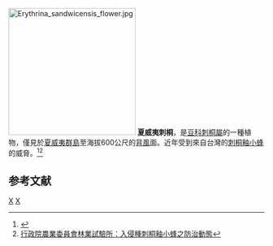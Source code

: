 {{Speciesbox
| taxon = Erythrina sandwicensis
| image =Starr_010516-0020_Erythrina_sandwicensis.jpg
| image_caption = 
| binomial_authority = [[Otto_Degener|Degener]]
}}
[[File:Erythrina_sandwicensis_flower.jpg|250px]]
'''夏威夷刺桐'''，是[[豆科|豆科]][[刺桐屬|刺桐屬]]的一種植物，僅見於[[夏威夷群島|夏威夷群島]]至海拔600公尺的[[背風|背風]]面。近年受到來自台灣的[[刺桐釉小蜂|刺桐釉小蜂]]的威脅。<ref name="HollierHanaHou">{{cite web |url= http://www.hanahou.com/pages/magazine.asp?Action=DrawArticle&ArticleID=539&MagazineID=34 |title= The Seed Savers |author= Dennis Hollier |work= [[Hana_Hou!|Hana Hou!]] Vol. 10, No. 1. Feb/March 2007 |date= photos by Chris McDonough |quote=  |accessdate= 2008-01-07 |archive-date= 2007-08-19 |archive-url= https://web.archive.org/web/20070819184512/http://www.hanahou.com/pages/magazine.asp?Action=DrawArticle&ArticleID=539&MagazineID=34 |dead-url= no }}</ref><ref>[http://www.tfri.gov.tw/cht/files/%E6%96%B0%E7%9F%A54-321648258.pdf 行政院農業委員會林業試驗所：入侵種刺桐釉小蜂之防治動態]{{dead link|date=2017年12月 |bot=InternetArchiveBot |fix-attempted=yes }}</ref>

==参考文献==
{{Reflist}}
{{Taxonbar|from=Q1542836}}

[[Category:刺桐属|X]]
[[Category:夏威夷|X]]